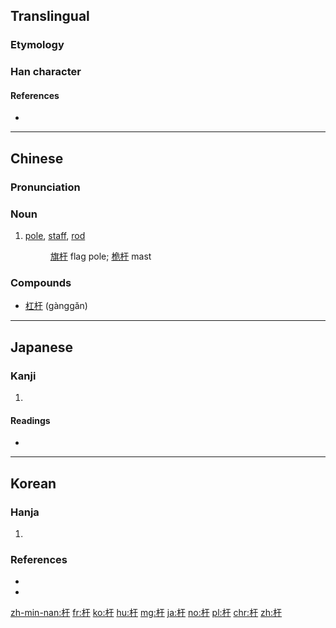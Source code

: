 {{also|桿}}
==Translingual==

===Etymology===
{{Han compound|木|干|c1=s|c2=p|ls=psc}}

===Han character===
{{Han char|rn=75|rad=木|as=03|sn=7|four=41940|canj=DMJ|ids=⿰木干}}

====References====
* {{Han ref|kx=0511.010|dkj=14449|dj=0894.200|hdz=21156.120|uh=6746|ud=26438|bh=A7FD|bd=43005}}

----

==Chinese==
{{zh-see|桿}}

{{zh-forms}}

===Pronunciation===
{{zh-pron
|m=gān
|c=gon1
|mc=y
|oc=y
|ma=
|cat=cls
}}

===Noun===
{{zh-noun|ts|pin=gān|pint=gan1|mw=[[条]], [[根]]}}

# [[pole]], [[staff]], [[rod]]
#: [[旗杆]] flag pole; [[桅杆]] mast

===Compounds===
* [[杠杆]] (gànggǎn)

----

==Japanese==

===Kanji===
{{ja-kanji|grade=|rs=木03}}

# {{defn|lang=ja|sort=木03}}

====Readings====
* {{ja-readings|on=[[かん]] (kan)|kun=[[てこ]] (teko), [[てすり]] (tesuri)}}

----

==Korean==

===Hanja===
{{ko-hanja|hangeul=간|eumhun=|rv=gan|mr=kan|y=kan}}

# {{defn|lang=ko|sort=木03}}

===References===
* {{cite web
| url = http://www.mdbg.net/chindict/chindict.php?page=worddict&wdrst=0&wdqb=杆
| title = 杆
| work = MDBG English to Chinese dictionary ( Based on CC-CEDICT )
| language = Mandarin/English
| accessdate = 2014-03-19}}
* {{cite web
| url = http://www.jukuu.com/index.php
| title = Jukuu
| work = Jukuu
| language = Mandarin/English
| accessdate = 2014-03-19}}

[[zh-min-nan:杆]]
[[fr:杆]]
[[ko:杆]]
[[hu:杆]]
[[mg:杆]]
[[ja:杆]]
[[no:杆]]
[[pl:杆]]
[[chr:杆]]
[[zh:杆]]